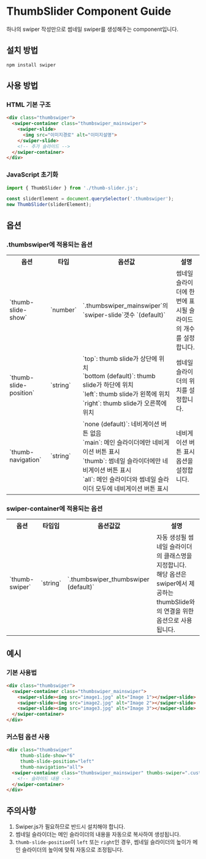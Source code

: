 
<Meta title="Components/ThumbSlider/Guide" />

# ThumbSlider Component Guide

하나의 swiper 작성만으로 썸네일 swiper를 생성해주는 component입니다.

## 설치 방법

```bash
npm install swiper
```

## 사용 방법

### HTML 기본 구조

```html
<div class="thumbswiper">
  <swiper-container class="thumbswiper_mainswiper">
    <swiper-slide>
      <img src="이미지경로" alt="이미지설명">
    </swiper-slide>
    <!-- 추가 슬라이드 -->
  </swiper-container>
</div>
```

### JavaScript 초기화

```javascript
import { ThumbSlider } from './thumb-slider.js';

const sliderElement = document.querySelector('.thumbswiper');
new ThumbSlider(sliderElement);
```

## 옵션

### .thumbswiper에 적용되는 옵션

<table>
  <tr>
    <th>옵션</th>
    <th>타입</th>
    <th>옵션값</th>
    <th>설명</th>
  </tr>
  <tr>
    <td>`thumb-slide-show`</td>
    <td>`number`</td>
    <td>`.thumbswiper_mainswiper`의 `swiper-slide`갯수 `(default)`</td>
    <td>썸네일 슬라이더에 한 번에 표시될 슬라이드의 개수를 설정합니다.</td>
  </tr>
  <tr>
    <td>`thumb-slide-position`</td>
    <td>
    `string`
    </td>
    <td>
    `top`: thumb slide가 상단에 위치<br/>
    `bottom (default)`: thumb slide가 하단에 위치<br/>
    `left`: thumb slide가 왼쪽에 위치<br/>
    `right`: thumb slide가 오른쪽에 위치<br/>
    </td>
    <td>썸네일 슬라이더의 위치를 설정합니다.</td>
  </tr>
  <tr>
    <td>`thumb-navigation`</td>
    <td>
    `string`
    </td>
    <td>
    `none (default)`: 네비게이션 버튼 없음<br/>
    `main`: 메인 슬라이더에만 네비게이션 버튼 표시<br/>
    `thumb`: 썸네일 슬라이더에만 네비게이션 버튼 표시<br/>
    `all`: 메인 슬라이더와 썸네일 슬라이더 모두에 네비게이션 버튼 표시
    </td>
    <td>네비게이션 버튼 표시 옵션을 설정합니다.</td>
  </tr>
</table>

### swiper-container에 적용되는 옵션

<table>
  <tr>
    <th>옵션</th>
    <th>타입입</th>
    <th>옵션값값</th>
    <th>설명</th>
  </tr>
  <tr>
    <td>`thumb-swiper`</td>
    <td>`string`</td>
    <td>`.thumbswiper_thumbswiper (default)`</td>
    <td>자동 생성될 썸네일 슬라이더의 클래스명을 지정합니다.<br/>해당 옵션은 swiper에서 제공하는 thumbSlide와의 연결을 위한 옵션으로 사용됩니다.</td>
  </tr>
</table>

## 예시

### 기본 사용법
```html
<div class="thumbswiper">
  <swiper-container class="thumbswiper_mainswiper">
    <swiper-slide><img src="image1.jpg" alt="Image 1"></swiper-slide>
    <swiper-slide><img src="image2.jpg" alt="Image 2"></swiper-slide>
    <swiper-slide><img src="image3.jpg" alt="Image 3"></swiper-slide>
  </swiper-container>
</div>
```

### 커스텀 옵션 사용
```html
<div class="thumbswiper" 
     thumb-slide-show="6" 
     thumb-slide-position="left" 
     thumb-navigation="all">
  <swiper-container class="thumbswiper_mainswiper" thumbs-swiper=".custom-thumb-swiper">
    <!-- 슬라이드 내용 -->
  </swiper-container>
</div>
```

## 주의사항

1. Swiper.js가 필요하므로 반드시 설치해야 합니다.
2. 썸네일 슬라이더는 메인 슬라이더의 내용을 자동으로 복사하여 생성됩니다.
3. `thumb-slide-position`이 `left` 또는 `right`인 경우, 썸네일 슬라이더의 높이가 메인 슬라이더의 높이에 맞춰 자동으로 조정됩니다.